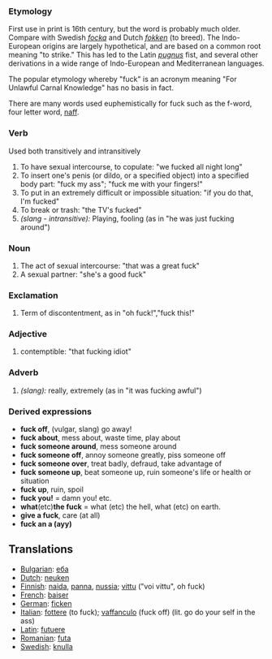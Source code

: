 ===Etymology===
First use in print is 16th century, but the word is probably much older.  Compare with Swedish ''[[focka]]'' and Dutch ''[[fokken]]'' (to breed). The Indo-European origins are largely hypothetical, and are based on a common root meaning "to strike."  This has led to the Latin ''[[pugnus]]'' fist, and several other derivations in a wide range of Indo-European and Mediterranean languages.

The popular etymology whereby "fuck" is an acronym meaning "For Unlawful Carnal Knowledge" has no basis in fact.

There are many words used euphemistically for fuck such as the f-word, four letter word, [[naff]].

===Verb===
Used both transitively and intransitively
#To have sexual intercourse, to copulate: "we fucked all night long"
#To insert one's penis (or dildo, or a specified object) into a specified body part: "fuck my ass"; "fuck me with your fingers!"
#To put in an extremely difficult or impossible situation: "if you do that, I'm fucked"
#To break or trash: "the TV's fucked"
#''(slang - intransitive):'' Playing, fooling (as in "he was just fucking around")
===Noun===
#The act of sexual intercourse: "that was a great fuck"
#A sexual partner: "she's a good fuck"
===Exclamation===
#Term of discontentment, as in "oh fuck!","fuck this!"
===Adjective===
#contemptible: "that fucking idiot"
===Adverb===
#''(slang):'' really, extremely (as in "it was fucking awful")

===Derived expressions===
*'''fuck off''', (vulgar, slang) go away!
*'''fuck about''', mess about, waste time, play about
*'''fuck someone around''', mess someone around
*'''fuck someone off''', annoy someone greatly, piss someone off
*'''fuck someone over''', treat badly, defraud, take advantage of
*'''fuck someone up''', beat someone up, ruin someone's life or health or situation
*'''fuck up''', ruin, spoil
*'''fuck you!''' = damn you! etc.
*'''what '''(etc)''' the fuck''' = what (etc) the hell, what (etc) on earth.
*'''give a fuck''', care (at all)
*'''fuck an a (ayy)'''

==Translations==
*[[Bulgarian]]: [[еба]]
*[[Dutch]]: [[neuken]]
*[[Finnish]]: [[naida]], [[panna]], [[nussia]]; [[vittu]] ("voi vittu", oh fuck)
*[[French]]: [[baiser]]
*[[German]]: [[ficken]]
*[[Italian]]: [[fottere]] (to fuck); [[vaffanculo]] (fuck off) (lit. go do your self in the ass)
*[[Latin]]: [[futuere]]
*[[Romanian]]: [[futa]]
*[[Swedish]]: [[knulla]]